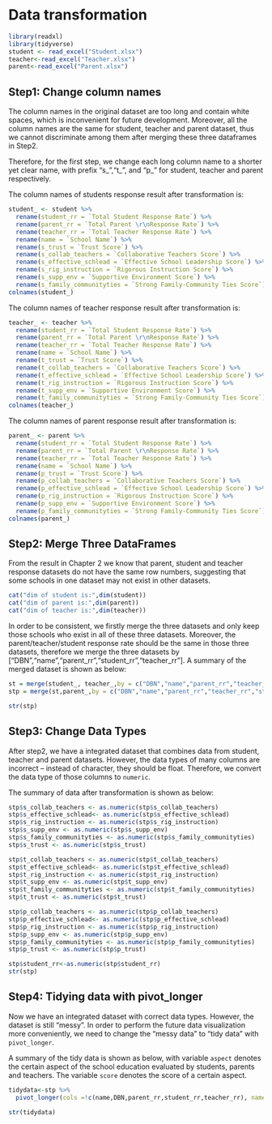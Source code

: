 # Data transformation
```r
library(readxl)
library(tidyverse)
student <- read_excel("Student.xlsx")
teacher<-read_excel("Teacher.xlsx")
parent<-read_excel("Parent.xlsx")
```


## Step1: Change column names

The column names in the original dataset are too long and contain white spaces, which is inconvenient for future development. Moreover, all the column names are the same for student, teacher and parent dataset, thus we cannot discriminate among them after merging these three dataframes in Step2. 

Therefore, for the first step, we change each long column name to a shorter yet clear name, with prefix "s_","t_", and "p_" for student, teacher and parent respectively.

The column names of students response result after transformation is:

```r
student_ <- student %>%
  rename(student_rr = `Total Student Response Rate`) %>%
  rename(parent_rr = `Total Parent \r\nResponse Rate`) %>%
  rename(teacher_rr = `Total Teacher Response Rate`) %>%
  rename(name = `School Name`) %>%
  rename(s_trust = `Trust Score`) %>%
  rename(s_collab_teachers = `Collaborative Teachers Score`) %>%
  rename(s_effective_schlead = `Effective School Leadership Score`) %>%
  rename(s_rig_instruction = `Rigorous Instruction Score`) %>%
  rename(s_supp_env = `Supportive Environment Score`) %>%
  rename(s_family_communityties = `Strong Family-Community Ties Score`)
colnames(student_)
```

The column names of teacher response result after transformation is:

```r
teacher_ <- teacher %>%
  rename(student_rr = `Total Student Response Rate`) %>%
  rename(parent_rr = `Total Parent \r\nResponse Rate`) %>%
  rename(teacher_rr = `Total Teacher Response Rate`) %>%
  rename(name = `School Name`) %>%
  rename(t_trust = `Trust Score`) %>%
  rename(t_collab_teachers = `Collaborative Teachers Score`) %>%
  rename(t_effective_schlead = `Effective School Leadership Score`) %>%
  rename(t_rig_instruction = `Rigorous Instruction Score`) %>%
  rename(t_supp_env = `Supportive Environment Score`) %>%
  rename(t_family_communityties = `Strong Family-Community Ties Score`)
colnames(teacher_)
```

The column names of parent response result after transformation is:

```r
parent_ <- parent %>%
  rename(student_rr = `Total Student Response Rate`) %>%
  rename(parent_rr = `Total Parent \r\nResponse Rate`) %>%
  rename(teacher_rr = `Total Teacher Response Rate`) %>%
  rename(name = `School Name`) %>%
  rename(p_trust = `Trust Score`) %>%
  rename(p_collab_teachers = `Collaborative Teachers Score`) %>%
  rename(p_effective_schlead = `Effective School Leadership Score`) %>%
  rename(p_rig_instruction = `Rigorous Instruction Score`) %>%
  rename(p_supp_env = `Supportive Environment Score`) %>%
  rename(p_family_communityties = `Strong Family-Community Ties Score`)
colnames(parent_)
```

## Step2: Merge Three DataFrames

From the result in Chapter 2 we know that parent, student and teacher response datasets do not have the same row numbers, suggesting that some schools in one dataset may not exist in other datasets. 

```r
cat("dim of student is:",dim(student))
cat("dim of parent is:",dim(parent))
cat("dim of teacher is:",dim(teacher))
```

In order to be consistent, we firstly merge the three datasets and only keep those schools who exist in all of these three datasets. Moreover, the parent/teacher/student response rate should be the same in those three datasets, therefore we merge the three datasets by ["DBN","name","parent_rr","student_rr","teacher_rr"]. A summary of the merged dataset is shown as below:

```r
st = merge(student_, teacher_,by = c("DBN","name","parent_rr","teacher_rr","student_rr"))
stp = merge(st,parent_,by = c("DBN","name","parent_rr","teacher_rr","student_rr"))

str(stp)

```

## Step3: Change Data Types
After step2, we have a integrated dataset that combines data from student, teacher and parent datasets. However, the data types of many columns are incorrect -- instead of character, they should be float. Therefore, we convert the data type of those columns to `numeric`.

The summary of data after transformation is shown as below:

```r
stp$s_collab_teachers <- as.numeric(stp$s_collab_teachers)
stp$s_effective_schlead<- as.numeric(stp$s_effective_schlead)
stp$s_rig_instruction <- as.numeric(stp$s_rig_instruction)
stp$s_supp_env <- as.numeric(stp$s_supp_env)
stp$s_family_communityties <- as.numeric(stp$s_family_communityties)
stp$s_trust <- as.numeric(stp$s_trust)

stp$t_collab_teachers <- as.numeric(stp$t_collab_teachers)
stp$t_effective_schlead<- as.numeric(stp$t_effective_schlead)
stp$t_rig_instruction <- as.numeric(stp$t_rig_instruction)
stp$t_supp_env <- as.numeric(stp$t_supp_env)
stp$t_family_communityties <- as.numeric(stp$t_family_communityties)
stp$t_trust <- as.numeric(stp$t_trust)

stp$p_collab_teachers <- as.numeric(stp$p_collab_teachers)
stp$p_effective_schlead<- as.numeric(stp$p_effective_schlead)
stp$p_rig_instruction <- as.numeric(stp$p_rig_instruction)
stp$p_supp_env <- as.numeric(stp$p_supp_env)
stp$p_family_communityties <- as.numeric(stp$p_family_communityties)
stp$p_trust <- as.numeric(stp$p_trust)

stp$student_rr<-as.numeric(stp$student_rr)
str(stp)

```
## Step4: Tidying data with pivot_longer

Now we have an integrated dataset with correct data types. However, the dataset is still "messy". In order to perform the future data visualization more conveniently, we need to change the "messy data" to "tidy data" with `pivot_longer`.

A summary of the tidy data is shown as below, with variable `aspect` denotes the certain aspect of the school education evaluated by students, parents and teachers. The variable `score` denotes the score of a certain aspect. 

```r
tidydata<-stp %>%
  pivot_longer(cols =!c(name,DBN,parent_rr,student_rr,teacher_rr), names_to = "aspect",values_to = "score")

str(tidydata)
```


